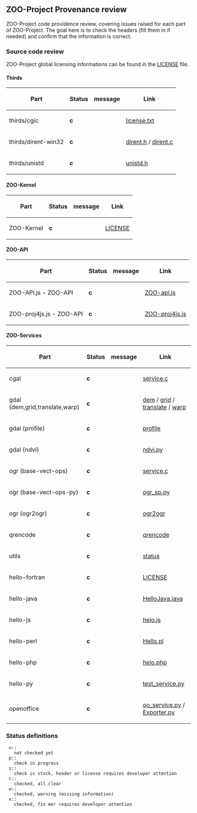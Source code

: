 
== ZOO-Project Provenance review ==

ZOO-Project code providence review, covering issues raised for each part of ZOO-Project. The goal here is to check the headers (fill them in if needed) and confirm that the information is correct. 

=== Source code review === 

ZOO-Project global licensing informations can be found in the [http://www.zoo-project.org/trac/browser/trunk/zoo-project/LICENSE LICENSE] file.

==== Thirds ====

{| border=1 class="simple"
! Part 
! Status 
! message 
!Link 
|- 
|  thirds/cgic 
|  '''c''' 
|  
|  [http://www.zoo-project.org/trac/browser/trunk/thirds/cgic206/license.txt license.txt] 
|- 
|  thirds/dirent-win32 
|  '''c''' 
|  
|  [http://www.zoo-project.org/trac/browser/trunk/thirds/dirent-win32/dirent.h#L31 dirent.h] / [http://www.zoo-project.org/trac/browser/trunk/thirds/dirent-win32/dirent.c#L132 dirent.c] 
|- 
|  thirds/unistd 
|  '''c''' 
|  
|  [http://www.zoo-project.org/trac/browser/trunk/thirds/include/unistd.h#L1 unistd.h] 
|}



==== ZOO-Kernel ====

{| border=1 class="simple"
! Part 
! Status 
! message 
!Link 
|- 
|  ZOO-Kernel 
|  '''c''' 
|  
|  [http://www.zoo-project.org/trac/browser/trunk/zoo-project/zoo-kernel/LICENSE LICENSE] 
|}



==== ZOO-API ====
{| border=1 class="simple"
! Part 
! Status 
! message 
!Link 
|- 
|  ZOO-API.js - ZOO-API 
|  '''c''' 
|  
|  [http://www.zoo-project.org/trac/browser/trunk/zoo-project/zoo-api/js/ZOO-api.js#L1 ZOO-api.js]  
|- 
|  ZOO-proj4js.js - ZOO-API 
|  '''c''' 
|  
|  [http://www.zoo-project.org/trac/browser/trunk/zoo-project/zoo-api/js/ZOO-proj4js.js#L1 ZOO-proj4js.js] 
|}



==== ZOO-Services ==== 
{| border=1 class="simple"
! Part 
! Status 
! message 
!Link 
|- 
|  cgal 
|  '''c''' 
|  
| [http://www.zoo-project.org/trac/browser/trunk/zoo-project/zoo-services/cgal/service.c#L1 service.c]
|- 
|  gdal (dem,grid,translate,warp) 
|  '''c''' 
|  
| [http://www.zoo-project.org/trac/browser/trunk/zoo-project/zoo-services/gdal/dem/service.c#L1 dem] / [http://www.zoo-project.org/trac/browser/trunk/zoo-project/zoo-services/gdal/grid/service.c#L1 grid] / [http://www.zoo-project.org/trac/browser/trunk/zoo-project/zoo-services/gdal/translate/service.c#L1 translate] / [http://www.zoo-project.org/trac/browser/trunk/zoo-project/zoo-services/gdal/warp/service.c#L1 warp] 
|- 
|  gdal (profile) 
|  '''c''' 
|  
|  [http://www.zoo-project.org/trac/browser/trunk/zoo-project/zoo-services/gdal/profile/service.c#L1 profile] 
|- 
|  gdal (ndvi) 
|  '''c''' 
|  
| [http://www.zoo-project.org/trac/browser/trunk/zoo-project/zoo-services/gdal/ndvi/cgi-env/ndvi.py#L1 ndvi.py] 
|- 
|  ogr (base-vect-ops) 
|  '''c''' 
|  
| [http://www.zoo-project.org/trac/browser/trunk/zoo-project/zoo-services/ogr/base-vect-ops/service.c#L1 service.c] 
|- 
|  ogr (base-vect-ops-py) 
|  '''c''' 
|  
|  [http://www.zoo-project.org/trac/browser/trunk/zoo-project/zoo-services/ogr/base-vect-ops-py/cgi-env/ogr_sp.py#L1 ogr_sp.py] 
|- 
|  ogr (ogr2ogr) 
|  '''c''' 
|  
|  [http://www.zoo-project.org/trac/browser/trunk/zoo-project/zoo-services/ogr/ogr2ogr/service.c#L1 ogr2ogr] 
|- 
|  qrencode 
|  '''c''' 
|  
|  [http://www.zoo-project.org/trac/browser/trunk/zoo-project/zoo-services/qrencode/qrenc-service.c#L3 qrencode] 
|- 
|  utils 
|  '''c''' 
|  
|  [http://www.zoo-project.org/trac/browser/trunk/zoo-project/zoo-services/utils/status/service.c#L1 status] 
|- 
|  hello-fortran 
|  '''c''' 
|  
|  [http://www.zoo-project.org/trac/browser/trunk/zoo-project/zoo-services/hello-fortran/LICENSE#L1 LICENSE] 
|- 
|  hello-java 
|  '''c''' 
|  
|  [http://www.zoo-project.org/trac/browser/trunk/zoo-project/zoo-services/hello-java/HelloJava.java#L1 HelloJava.java] 
|- 
|  hello-js 
|  '''c''' 
|  
|  [http://www.zoo-project.org/trac/browser/trunk/zoo-project/zoo-services/hello-js/cgi-env/hello.js#L1 helo.js] 
|- 
|  hello-perl 
|  '''c''' 
|  
|  [http://www.zoo-project.org/trac/browser/trunk/zoo-project/zoo-services/hello-perl/Hello.pl#L1 Hello.pl] 
|- 
|  hello-php 
|  '''c''' 
|  
|  [http://www.zoo-project.org/trac/browser/trunk/zoo-project/zoo-services/hello-php/hello.php#L3 helo.php] 
|- 
|  hello-py 
|  '''c''' 
|  
|  [http://www.zoo-project.org/trac/browser/trunk/zoo-project/zoo-services/hello-py/cgi-env/test_service.py#L1 test_service.py] 
|- 
|  openoffice 
|  '''c''' 
|  
|  [http://www.zoo-project.org/trac/browser/trunk/zoo-project/zoo-services/openoffice/cgi-env/oo_service.py#L1 oo_service.py] / [http://www.zoo-project.org/trac/browser/trunk/zoo-project/zoo-services/openoffice/cgi-env/Exporter.py#L1 Exporter.py] 
|}


=== Status definitions  ===
  n::
    not checked yet
  p::
    check in progress
  s::
    check is stuck, header or license requires developer attention
  c::
    checked, all clear
  w::
    checked, warning (missing information)
  x::
    checked, fix me! requires developer attention 



